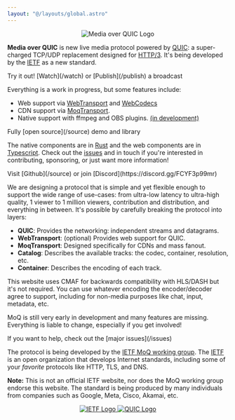 ```yaml
---
layout: "@/layouts/global.astro"
---
```


<center>
	<img src="logo-full.svg" className="h-32" alt="Media over QUIC Logo" />
</center>

**Media over QUIC** is new live media protocol powered by [QUIC](https://quicwg.org/):
a super-charged TCP/UDP replacement designed for [HTTP/3](https://en.wikipedia.org/wiki/HTTP/3).
It's being developed by the [IETF](https://www.ietf.org/) as a new standard.

<p class="tagline">Try it out! [Watch](/watch) or [Publish](/publish) a broadcast</p>

Everything is a work in progress, but some features include:

-   Web support via [WebTransport](https://developer.mozilla.org/en-US/docs/Web/API/WebTransport) and [WebCodecs](https://developer.mozilla.org/en-US/docs/Web/API/WebCodecs_API)
-   CDN support via [MoqTransport](https://datatracker.ietf.org/doc/draft-ietf-moq-transport/).
-   Native support with ffmpeg and OBS plugins. [(in development)](/issues)

<p class="tagline">Fully [open source](/source) demo and library</p>

The native components are in [Rust](https://github.com/kixelated/moq-rs) and the web components are in [Typescript](https://github.com/kixelated/moq-js).
Check out the [issues](/issues) and in touch if you're interested in contributing, sponsoring, or just want more information!

<p class="tagline">Visit [Github](/source) or join [Discord](https://discord.gg/FCYF3p99mr)</p>

We are designing a protocol that is simple and yet flexible enough to support the wide range of use-cases:
from ultra-low latency to ultra-high quality, 1 viewer to 1 million viewers, contribution and distribution, and everything in
between. It's possible by carefully breaking the protocol into layers:

-   **QUIC**: Provides the networking: independent streams and datagrams.
-   **WebTransport**: (optional) Provides web support for QUIC.
-   **MoqTransport**: Designed specifically for CDNs and mass fanout.
-   **Catalog**: Describes the available tracks: the codec, container, resolution, etc.
-   **Container**: Describes the encoding of each track.

This website uses CMAF for backwards compatibility with HLS/DASH but it's not required.
You can use whatever encoding the encoder/decoder agree to support, including for non-media purposes like chat, input, metadata, etc.

MoQ is still very early in development and many features are missing.
Everything is liable to change, especially if you get involved!

<p class="tagline">If you want to help, check out the [major issues](/issues)</p>

The protocol is being developed by the
[IETF MoQ working group](https://datatracker.ietf.org/group/moq/about/). The
[IETF](https://www.ietf.org/) is an open organization that develops Internet standards, including
some of your _favorite_ protocols like HTTP, TLS, and DNS.

**Note:** This is not an official IETF website, nor does the MoQ working group endorse this website.
The standard is being produced by many individuals from companies such as Google, Meta, Cisco, Akamai, etc.

<center>
	<a href="https://ietf.org" alt="IETF">
		<img src="ietf.svg" className="m-4 inline h-12" alt="IETF Logo" />
	</a>
	<a href="https://quicwg.org/" alt="QUIC Working Group">
		<img src="quic.svg" className="m-4 inline h-12" alt="QUIC Logo" />
	</a>
</center>
